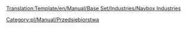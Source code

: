 <noinclude>[[Translation:Template/en/Manual/Base Set/Industries/Navbox Industries]]</noinclude><noinclude>
[[Category:pl/Manual/Przedsiębiorstwa]]
</noinclude>{{en/Navbox|navbar = off
|state = off

|name = Navbox Industries/Pl
|title = [[pl/Manual/Przedsiębiorstwa|Lista przedsiębiorstw]]

|group1 = [[pl/Manual/Klimat#umiarkowany|Umiarkowany]]
|list1 = {{en/Nowrap begin}} [[pl/Manual/Base Set/Industries/Bank|Bank]]{{en/·w}} [[pl/Manual/Base Set/Industries/Elektrownia|Elektrownia]]{{en/·w}} [[pl/Manual/Base Set/Industries/Fabryka|Fabryka]]{{en/·w}} [[pl/Manual/Base Set/Industries/Farma|Farma]]{{en/·w}} [[pl/Manual/Base Set/Industries/Huta|Huta]]{{en/·w}} [[pl/Manual/Base Set/Industries/Kopalnia węgla|Kopalnia węgla]]{{en/·w}} [[pl/Manual/Base Set/Industries/Kopalnia rudy żelaza|Kopalnia rudy żelaza]]{{en/·w}} [[pl/Manual/Base Set/Industries/Las|Las]]{{en/·w}} [[pl/Manual/Base Set/Industries/Platforma wiertnicza|Platforma wiertnicza]]{{en/·w}} [[pl/Manual/Base Set/Industries/Pole naftowe|Pole naftowe]]{{en/·w}} [[pl/Manual/Base Set/Industries/Rafineria|Rafineria]]{{en/·w}} [[pl/Manual/Base Set/Industries/Tartak|Tartak]]{{en/Nowrap end}}

|group2 = [[pl/Manual/Klimat#arktyczny|Arktyczny]]
|list2 = {{en/Nowrap begin}} [[pl/Manual/Base Set/Industries/Bank|Bank]]{{en/·w}} [[pl/Manual/Base Set/Industries/Drukarnia|Drukarnia]]{{en/·w}} [[pl/Manual/Base Set/Industries/Elektrownia|Elektrownia]]{{en/·w}} [[pl/Manual/Base Set/Industries/Farma|Farma]]{{en/·w}} [[pl/Manual/Base Set/Industries/Kopalnia węgla|Kopalnia węgla]]{{en/·w}} [[pl/Manual/Base Set/Industries/Kopalnia złota|Kopalnia złota]]{{en/·w}} [[pl/Manual/Base Set/Industries/Las|Las]]{{en/·w}} [[pl/Manual/Base Set/Industries/Pole naftowe|Pole naftowe]]{{en/·w}} [[pl/Manual/Base Set/Industries/Przetwórnia żywności|Przetwórnia żywności]]{{en/·w}} [[pl/Manual/Base Set/Industries/Rafineria|Rafineria]]{{en/·w}} [[pl/Manual/Base Set/Industries/Zakład papierniczy|Zakład papierniczy]]{{en/Nowrap end}}

|group3 = [[pl/Manual/Klimat#tropikalny|Tropikalny]]
|list3 = {{en/Nowrap begin}} [[pl/Manual/Base Set/Industries/Bank|Bank]]{{en/·w}} [[pl/Manual/Base Set/Industries/Fabryka|Fabryka]]{{en/·w}} [[pl/Manual/Base Set/Industries/Farma|Farma]]{{en/·w}} [[pl/Manual/Base Set/Industries/Kopalnia diamentów|Kopalnia diamentów]]{{en/·w}} [[pl/Manual/Base Set/Industries/Kopalnia rudy miedzi|Kopalnia rudy miedzi]]{{en/·w}} [[pl/Manual/Base Set/Industries/Plantacja kauczuku|Plantacja kauczuku]]{{en/·w}} [[pl/Manual/Base Set/Industries/Plantacja owoców|Plantacja owoców]]{{en/·w}} [[pl/Manual/Base Set/Industries/Pole naftowe|Pole naftowe]]{{en/·w}} [[pl/Manual/Base Set/Industries/Przetwórnia żywności|Przetwórnia żywności]]{{en/·w}} [[pl/Manual/Base Set/Industries/Rafineria|Rafineria]]{{en/·w}} [[pl/Manual/Base Set/Industries/Tartak|Tartak]]{{en/·w}} [[pl/Manual/Base Set/Industries/Ujęcie wody|Ujęcie wody]]{{en/·w}} [[pl/Manual/Base Set/Industries/Wieża ciśnień|Wieża ciśnień]]{{en/Nowrap end}}

|group4 = [[pl/Manual/Klimat#zabawkowy|Zabawkowy]]
|list4 = {{en/Nowrap begin}} [[pl/Manual/Base Set/Industries/Fabryka napojów gazowanych|Fabryka napojów gazowanych]]{{en/·w}} [[pl/Manual/Base Set/Industries/Fabryka zabawek|Fabryka zabawek]]{{en/·w}} [[pl/Manual/Base Set/Industries/Farma baterii|Farma baterii]]{{en/·w}} [[pl/Manual/Base Set/Industries/Fontanny plastiku|Fontanny plastiku]]{{en/·w}} [[pl/Manual/Base Set/Industries/Generator bąbelków]]{{en/·w}} [[pl/Manual/Base Set/Industries/Kopalnia cukru|Kopalnia cukru]]{{en/·w}} [[pl/Manual/Base Set/Industries/Las waty cukrowej|Las waty cukrowej]]{{en/·w}} [[pl/Manual/Base Set/Industries/Odkrywka toffi|Odkrywka toffi]]{{en/·w}} [[pl/Manual/Base Set/Industries/Sklep z zabawkami|Sklep z zabawkami]]{{en/·w}} [[pl/Manual/Base Set/Industries/Studnia coli|Studnia coli]]{{en/·w}} [[pl/Manual/Base Set/Industries/Zakład cukierniczy|Zakład cukierniczy]]{{en/Nowrap end}}

}}